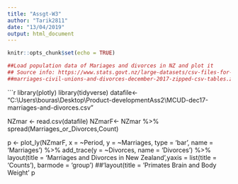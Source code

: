 ```yaml
---
title: "Assgt-W3"
author: "Tarik2811"
date: "13/04/2019"
output: html_document
---
```


```r
knitr::opts_chunk$set(echo = TRUE)

##Load population data of Mariages and divorces in NZ and plot it 
## Source info: https://www.stats.govt.nz/large-datasets/csv-files-for-download/
##marriages-civil-unions-and-divorces-december-2017-zipped-csv-tables.zip 


```



```r
library(plotly)
library(tidyverse)
datafile<- "C:\\Users\\bouras\\Desktop\\Product-developmentAss2\\MCUD-dec17-marriages-and-divorces.csv"

NZmar <- read.csv(datafile)
NZmarF<- NZmar %>% spread(Marriages_or_Divorces,Count)

p <- plot_ly(NZmarF, x = ~Period, y = ~Marriages, type = 'bar', name = 'Marriages') %>% add_trace(y = ~Divorces, name = 'Divorces') %>%
  layout(title = 'Marriages and Divorces in New Zealand',yaxis = list(title = 'Counts'), barmode = 'group')
##'layout(title = 'Primates Brain and Body Weight'
p